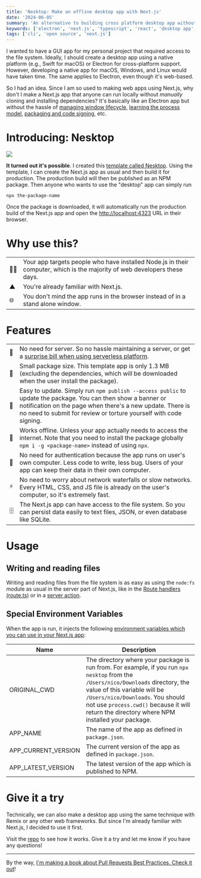 ```yaml
---
title: 'Nesktop: Make an offline desktop app with Next.js'
date: '2024-06-05'
summary: 'An alternative to building cross platform desktop app without Electron or without using native platform.'
keywords: ['electron', 'next.js', 'typescript', 'react', 'desktop app', 'cross platform']
tags: ['cli', 'open source', 'next.js']
---
```


I wanted to have a GUI app for my personal project that required access to the file system. Ideally, I should create a desktop app using a native platform (e.g., Swift for macOS) or Electron for cross-platform support. However, developing a native app for macOS, Windows, and Linux would have taken time. The same applies to Electron, even though it's web-based.

So I had an idea. Since I am so used to making web apps using Next.js, why don't I make a Next.js app that anyone can run locally without _manually_ cloning and installing dependencies? It's basically like an Electron app but without the hassle of [managing window lifecycle](https://www.electronjs.org/docs/latest/tutorial/tutorial-first-app#managing-your-apps-window-lifecycle), [learning the process model](https://www.electronjs.org/docs/latest/tutorial/process-model), [packaging and code signing](https://www.electronjs.org/docs/latest/tutorial/distribution-overview), etc.

# Introducing: Nesktop

![](/static/images/articles/nesktop.webp)

**It turned out it's possible**. I created this [template called Nesktop](https://github.com/nicnocquee/nesktop). Using the template, I can create the Next.js app as usual and then build it for production. The production build will then be published as an NPM package. Then anyone who wants to use the "desktop" app can simply run

```shell
npx the-package-name
```

Once the package is downloaded, it will automatically run the production build of the Next.js app and open the [http://localhost:4323](http://localhost:4323) URL in their browser.

# Why use this?

|     |                                                                                                                           |
| --- | ------------------------------------------------------------------------------------------------------------------------- |
| 👨‍💻  | Your app targets people who have installed Node.js in their computer, which is the majority of web developers these days. |
| ▲   | You're already familiar with Next.js.                                                                                     |
| 🌐  | You don't mind the app runs in the browser instead of in a stand alone window.                                            |

# Features

|     |                                                                                                                                                                                                                                                |
| --- | ---------------------------------------------------------------------------------------------------------------------------------------------------------------------------------------------------------------------------------------------- |
| 🤖  | No need for server. So no hassle maintaining a server, or get a [surprise bill when using serverless platform](https://www.nico.fyi/blog/should-you-use-vercel).                                                                               |
| 👜  | Small package size. This template app is only 1.3 MB (excluding the dependencies, which will be downloaded when the user install the package).                                                                                                 |
| 🔄  | Easy to update. Simply run `npm publish --access public` to update the package. You can then show a banner or notification on the page when there's a new update. There is no need to submit for review or torture yourself with code signing. |
| 📵  | Works offline. Unless your app actually needs to access the internet. Note that you need to install the package globally `npm i -g <package-name>` instead of using `npx`.                                                                     |
| 🔐  | No need for authentication because the app runs on user's own computer. Less code to write, less bug. Users of your app can keep their data in their own computer.                                                                             |
| ⚡  | No need to worry about network waterfalls or slow networks. Every HTML, CSS, and JS file is already on the user's computer, so it's extremely fast.                                                                                            |
| 🗄️  | The Next.js app can have access to the file system. So you can persist data easily to text files, JSON, or even database like SQLite.                                                                                                          |

# Usage

## Writing and reading files

Writing and reading files from the file system is as easy as using the `node:fs` module as usual in the server part of Next.js, like in the [Route handlers (route.ts)](https://nextjs.org/docs/app/building-your-application/routing/route-handlers) or in a [server action](https://nextjs.org/docs/app/building-your-application/data-fetching/server-actions-and-mutations).

## Special Environment Variables

When the app is run, it injects the following [environment variables which you can use in your Next.js app](https://www.nico.fyi/blog/stop-using-environment-variable-directly):

| Name                | Description                                                                                                                                                                                                                                                                                           |
| ------------------- | ----------------------------------------------------------------------------------------------------------------------------------------------------------------------------------------------------------------------------------------------------------------------------------------------------- |
| ORIGINAL_CWD        | The directory where your package is run from. For example, if you run `npx nesktop` from the `/Users/nico/Downloads` directory, the value of this variable will be `/Users/nico/Downloads`. You should not use `process.cwd()` because it will return the directory where NPM installed your package. |
| APP_NAME            | The name of the app as defined in `package.json`.                                                                                                                                                                                                                                                     |
| APP_CURRENT_VERSION | The current version of the app as defined in `package.json`.                                                                                                                                                                                                                                          |
| APP_LATEST_VERSION  | The latest version of the app which is published to NPM.                                                                                                                                                                                                                                              |

# Give it a try

Technically, we can also make a desktop app using the same technique with Remix or any other web frameworks. But since I'm already familiar with Next.js, I decided to use it first.

Visit the [repo](https://github.com/nicnocquee/nesktop) to see how it works. Give it a try and let me know if you have any questions!

---

By the way, [I'm making a book about Pull Requests Best Practices. Check it out](https://pr.nico.fyi)!
